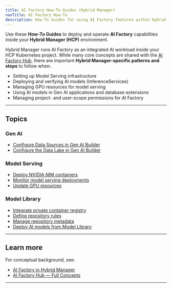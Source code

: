 ```yaml
---
title: AI Factory How-To Guides (Hybrid Manager)
navTitle: AI Factory How-To
description: How-To Guides for using AI Factory features within Hybrid Manager projects — focused on deployment, configuration, and operations.
---
```


Use these **How-To Guides** to deploy and operate **AI Factory** capabilities inside your **Hybrid Manager (HCP)** environment.

Hybrid Manager runs AI Factory as an integrated AI workload inside your HCP Kubernetes project.
While many core concepts are shared with the [AI Factory Hub](/edb-postgres-ai/ai-factory/learn/explained), there are important **Hybrid Manager-specific patterns and steps** to follow when:

- Setting up Model Serving infrastructure
- Deploying and verifying AI models (InferenceServices)
- Managing GPU resources for model serving
- Using AI models in Gen AI applications and database extensions
- Managing project- and user-scope permissions for AI Factory

---

## Topics

### Gen AI

- [Configure Data Sources in Gen AI Builder](/edb-postgres-ai/ai-factory/learn/how-to/gen-ai/configure-data-sources/)
- [Configure the Data Lake in Gen AI Builder](/edb-postgres-ai/ai-factory/learn/how-to/gen-ai/configure-datalake/)

### Model Serving

- [Deploy NVIDIA NIM containers](/edb-postgres-ai/ai-factory/learn/how-to/model-serving/deploy-nim-container/)
- [Monitor model serving deployments](/edb-postgres-ai/ai-factory/learn/how-to/model-serving/monitor-inferenceservice/)
- [Update GPU resources](/edb-postgres-ai/ai-factory/learn/how-to/model-serving/update-gpu-resources/)

### Model Library

- [Integrate private container registry](/edb-postgres-ai/ai-factory/learn/how-to/model-library/integrate-private-registry/)
- [Define repository rules](/edb-postgres-ai/ai-factory/learn/how-to/model-library/define-repository-rules/)
- [Manage repository metadata](/edb-postgres-ai/ai-factory/learn/how-to/model-library/manage-repository-metadata/)
- [Deploy AI models from Model Library](/edb-postgres-ai/ai-factory/learn/how-to/model-library/how-to-deploy-ai-models/)

---

## Learn more

For conceptual background, see:

- [AI Factory in Hybrid Manager](/edb-postgres-ai/ai-factory/learn/explained)
- [AI Factory Hub — Full Concepts](/edb-postgres-ai/ai-factory/learn/explained/ai-factory-concepts/)

---